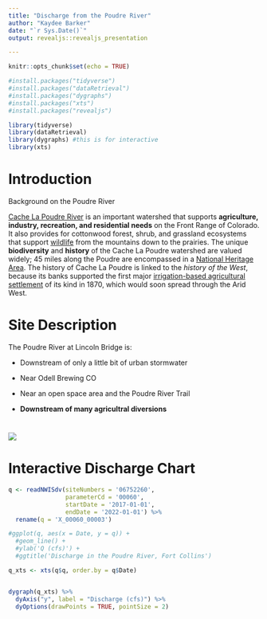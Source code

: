 ```yaml
---
title: "Discharge from the Poudre River"
author: "Kaydee Barker"
date: "`r Sys.Date()`"
output: revealjs::revealjs_presentation

---
```


```r
knitr::opts_chunk$set(echo = TRUE)

#install.packages("tidyverse")
#install.packages("dataRetrieval")
#install.packages("dygraphs")
#install.packages("xts")
#install.packages("revealjs")

library(tidyverse)
library(dataRetrieval)
library(dygraphs) #this is for interactive
library(xts)
```


# Introduction

Background on the Poudre River

[Cache La Poudre River](https://edits.nationalmap.gov/apps/gaz-domestic/public/summary/205018) is an important watershed that supports **agriculture, industry, recreation, and residential needs** on the Front Range of Colorado. It also provides for cottonwood forest, shrub, and grassland ecosystems that support [wildlife](http://poudretrail.org/habitat-wildlife/#fish) from the mountains down to the prairies. The unique **biodiversity** and **history** of the Cache La Poudre watershed are valued widely; 45 miles along the Poudre are encompassed in a [National Heritage Area](https://www.nps.gov/places/cache-la-poudre-river-national-heritage-area.htm).
The history of Cache La Poudre is linked to the *history of the West*, because its banks supported the first major [irrigation-based agricultural settlement](https://www-jstor-org.ezproxy2.library.colostate.edu/stable/pdf/1821074.pdf) of its kind in 1870, which would soon spread through the Arid West.


# Site Description

The Poudre River at Lincoln Bridge is:

  - Downstream of only a little bit of urban stormwater

  - Near Odell Brewing CO
  
  - Near an open space area and the Poudre River Trail
  
  - **Downstream of many agricultral diversions**
  
# ![](https://waterdata.usgs.gov/nwisweb/local/state/co/text/pics/06752260big.jpg)

# Interactive Discharge Chart

```r

q <- readNWISdv(siteNumbers = '06752260',
                parameterCd = '00060',
                startDate = '2017-01-01',
                endDate = '2022-01-01') %>%
  rename(q = 'X_00060_00003')


```

```r

#ggplot(q, aes(x = Date, y = q)) + 
  #geom_line() + 
  #ylab('Q (cfs)') + 
  #ggtitle('Discharge in the Poudre River, Fort Collins')

```


```r

q_xts <- xts(q$q, order.by = q$Date)


dygraph(q_xts) %>%
  dyAxis("y", label = "Discharge (cfs)") %>%
  dyOptions(drawPoints = TRUE, pointSize = 2)

```